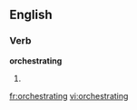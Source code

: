 
==English==

===Verb===
'''orchestrating'''

# {{present participle of|[[orchestrate]]}}

[[fr:orchestrating]]
[[vi:orchestrating]]